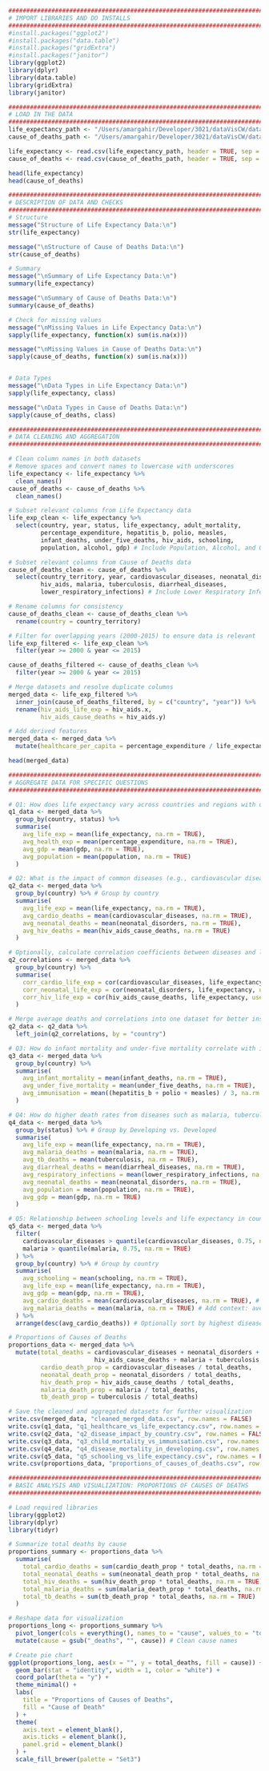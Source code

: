 ```r
########################################################################################################
# IMPORT LIBRARIES AND DO INSTALLS 
########################################################################################################
#install.packages("ggplot2")
#install.packages("data.table")
#install.packages("gridExtra")
#install.packages("janitor")
library(ggplot2)
library(dplyr)
library(data.table)
library(gridExtra)
library(janitor)
```

```r
########################################################################################################
# LOAD IN THE DATA 
########################################################################################################
life_expectancy_path <- "/Users/amargahir/Developer/3021/dataVisCW/dataVisCW/Life_Expectancy_Data.csv"
cause_of_deaths_path <- "/Users/amargahir/Developer/3021/dataVisCW/dataVisCW/cause_of_deaths.csv"

life_expectancy <- read.csv(life_expectancy_path, header = TRUE, sep = ",")
cause_of_deaths <- read.csv(cause_of_deaths_path, header = TRUE, sep = ",")

head(life_expectancy)
head(cause_of_deaths)

```

```r
########################################################################################################
# DESCRIPTION OF DATA AND CHECKS 
########################################################################################################
# Structure
message("Structure of Life Expectancy Data:\n")
str(life_expectancy)

message("\nStructure of Cause of Deaths Data:\n")
str(cause_of_deaths)

# Summary
message("\nSummary of Life Expectancy Data:\n")
summary(life_expectancy)

message("\nSummary of Cause of Deaths Data:\n")
summary(cause_of_deaths)

# Check for missing values 
message("\nMissing Values in Life Expectancy Data:\n")
sapply(life_expectancy, function(x) sum(is.na(x)))

message("\nMissing Values in Cause of Deaths Data:\n")
sapply(cause_of_deaths, function(x) sum(is.na(x)))


# Data Types 
message("\nData Types in Life Expectancy Data:\n")
sapply(life_expectancy, class)

message("\nData Types in Cause of Deaths Data:\n")
sapply(cause_of_deaths, class)
```

```r
########################################################################################################
# DATA CLEANING AND AGGREGATION
########################################################################################################

# Clean column names in both datasets
# Remove spaces and convert names to lowercase with underscores
life_expectancy <- life_expectancy %>%
  clean_names()
cause_of_deaths <- cause_of_deaths %>%
  clean_names()

# Subset relevant columns from Life Expectancy data
life_exp_clean <- life_expectancy %>%
  select(country, year, status, life_expectancy, adult_mortality, 
         percentage_expenditure, hepatitis_b, polio, measles, 
         infant_deaths, under_five_deaths, hiv_aids, schooling, 
         population, alcohol, gdp) # Include Population, Alcohol, and GDP

# Subset relevant columns from Cause of Deaths data
cause_of_deaths_clean <- cause_of_deaths %>%
  select(country_territory, year, cardiovascular_diseases, neonatal_disorders, 
         hiv_aids, malaria, tuberculosis, diarrheal_diseases, 
         lower_respiratory_infections) # Include Lower Respiratory Infections

# Rename columns for consistency
cause_of_deaths_clean <- cause_of_deaths_clean %>%
  rename(country = country_territory)

# Filter for overlapping years (2000-2015) to ensure data is relevant
life_exp_filtered <- life_exp_clean %>%
  filter(year >= 2000 & year <= 2015)

cause_of_deaths_filtered <- cause_of_deaths_clean %>%
  filter(year >= 2000 & year <= 2015)

# Merge datasets and resolve duplicate columns
merged_data <- life_exp_filtered %>%
  inner_join(cause_of_deaths_filtered, by = c("country", "year")) %>%
  rename(hiv_aids_life_exp = hiv_aids.x,
         hiv_aids_cause_deaths = hiv_aids.y)

# Add derived features
merged_data <- merged_data %>%
  mutate(healthcare_per_capita = percentage_expenditure / life_expectancy)

head(merged_data)


```

```r
########################################################################################################
# AGGREGATE DATA FOR SPECIFIC QUESTIONS
########################################################################################################

# Q1: How does life expectancy vary across countries and regions with different healthcare expenditure levels?
q1_data <- merged_data %>%
  group_by(country, status) %>%
  summarise(
    avg_life_exp = mean(life_expectancy, na.rm = TRUE),
    avg_health_exp = mean(percentage_expenditure, na.rm = TRUE),
    avg_gdp = mean(gdp, na.rm = TRUE),
    avg_population = mean(population, na.rm = TRUE)
  )
```

```r
# Q2: What is the impact of common diseases (e.g., cardiovascular diseases, HIV/AIDS, and neonatal disorders) on the life expectancy trends in different countries?
q2_data <- merged_data %>%
  group_by(country) %>% # Group by country
  summarise(
    avg_life_exp = mean(life_expectancy, na.rm = TRUE),
    avg_cardio_deaths = mean(cardiovascular_diseases, na.rm = TRUE),
    avg_neonatal_deaths = mean(neonatal_disorders, na.rm = TRUE),
    avg_hiv_deaths = mean(hiv_aids_cause_deaths, na.rm = TRUE)
  )

# Optionally, calculate correlation coefficients between diseases and life expectancy for each country
q2_correlations <- merged_data %>%
  group_by(country) %>%
  summarise(
    corr_cardio_life_exp = cor(cardiovascular_diseases, life_expectancy, use = "complete.obs"),
    corr_neonatal_life_exp = cor(neonatal_disorders, life_expectancy, use = "complete.obs"),
    corr_hiv_life_exp = cor(hiv_aids_cause_deaths, life_expectancy, use = "complete.obs")
  )

# Merge average deaths and correlations into one dataset for better insights
q2_data <- q2_data %>%
  left_join(q2_correlations, by = "country")
```


```r

# Q3: How do infant mortality and under-five mortality correlate with immunisation coverage (e.g., Hepatitis B, Polio, and Measles)?
q3_data <- merged_data %>%
  group_by(country) %>%
  summarise(
    avg_infant_mortality = mean(infant_deaths, na.rm = TRUE),
    avg_under_five_mortality = mean(under_five_deaths, na.rm = TRUE),
    avg_immunisation = mean((hepatitis_b + polio + measles) / 3, na.rm = TRUE)
  )
```

```r

# Q4: How do higher death rates from diseases such as malaria, tuberculosis, diarrheal diseases, and other major health challenges in developing countries influence life expectancy compared to developed nations?
q4_data <- merged_data %>%
  group_by(status) %>% # Group by Developing vs. Developed
  summarise(
    avg_life_exp = mean(life_expectancy, na.rm = TRUE),
    avg_malaria_deaths = mean(malaria, na.rm = TRUE),
    avg_tb_deaths = mean(tuberculosis, na.rm = TRUE),
    avg_diarrheal_deaths = mean(diarrheal_diseases, na.rm = TRUE),
    avg_respiratory_infections = mean(lower_respiratory_infections, na.rm = TRUE),
    avg_neonatal_deaths = mean(neonatal_disorders, na.rm = TRUE),
    avg_population = mean(population, na.rm = TRUE),
    avg_gdp = mean(gdp, na.rm = TRUE) 
  )
```

```r
# Q5: Relationship between schooling levels and life expectancy in countries with high disease mortality rates
q5_data <- merged_data %>%
  filter(
    cardiovascular_diseases > quantile(cardiovascular_diseases, 0.75, na.rm = TRUE) |
    malaria > quantile(malaria, 0.75, na.rm = TRUE)
  ) %>%
  group_by(country) %>% # Group by country
  summarise(
    avg_schooling = mean(schooling, na.rm = TRUE),
    avg_life_exp = mean(life_expectancy, na.rm = TRUE),
    avg_gdp = mean(gdp, na.rm = TRUE),
    avg_cardio_deaths = mean(cardiovascular_diseases, na.rm = TRUE), # Add context: average cardio deaths
    avg_malaria_deaths = mean(malaria, na.rm = TRUE) # Add context: average malaria deaths
  ) %>%
  arrange(desc(avg_cardio_deaths)) # Optionally sort by highest disease mortality

```

```r
# Proportions of Causes of Deaths
proportions_data <- merged_data %>%
  mutate(total_deaths = cardiovascular_diseases + neonatal_disorders + 
                        hiv_aids_cause_deaths + malaria + tuberculosis, # Sum of all considered causes
         cardio_death_prop = cardiovascular_diseases / total_deaths,
         neonatal_death_prop = neonatal_disorders / total_deaths,
         hiv_death_prop = hiv_aids_cause_deaths / total_deaths,
         malaria_death_prop = malaria / total_deaths,
         tb_death_prop = tuberculosis / total_deaths) 
```

```r
# Save the cleaned and aggregated datasets for further visualization
write.csv(merged_data, "cleaned_merged_data.csv", row.names = FALSE)
write.csv(q1_data, "q1_healthcare_vs_life_expectancy.csv", row.names = FALSE)
write.csv(q2_data, "q2_disease_impact_by_country.csv", row.names = FALSE)
write.csv(q3_data, "q3_child_mortality_vs_immunisation.csv", row.names = FALSE)
write.csv(q4_data, "q4_disease_mortality_in_developing.csv", row.names = FALSE)
write.csv(q5_data, "q5_schooling_vs_life_expectancy.csv", row.names = FALSE)
write.csv(proportions_data, "proportions_of_causes_of_deaths.csv", row.names = FALSE)
```


```r
##############################################################################################################
# BASIC ANALYSIS AND VISUALIZATION: PROPORTIONS OF CAUSES OF DEATHS
##############################################################################################################

# Load required libraries
library(ggplot2)
library(dplyr)
library(tidyr)

# Summarize total deaths by cause
proportions_summary <- proportions_data %>%
  summarise(
    total_cardio_deaths = sum(cardio_death_prop * total_deaths, na.rm = TRUE),
    total_neonatal_deaths = sum(neonatal_death_prop * total_deaths, na.rm = TRUE),
    total_hiv_deaths = sum(hiv_death_prop * total_deaths, na.rm = TRUE),
    total_malaria_deaths = sum(malaria_death_prop * total_deaths, na.rm = TRUE),
    total_tb_deaths = sum(tb_death_prop * total_deaths, na.rm = TRUE)
  )

# Reshape data for visualization
proportions_long <- proportions_summary %>%
  pivot_longer(cols = everything(), names_to = "cause", values_to = "total_deaths") %>%
  mutate(cause = gsub("_deaths", "", cause)) # Clean cause names

# Create pie chart
ggplot(proportions_long, aes(x = "", y = total_deaths, fill = cause)) +
  geom_bar(stat = "identity", width = 1, color = "white") +
  coord_polar(theta = "y") +
  theme_minimal() +
  labs(
    title = "Proportions of Causes of Deaths",
    fill = "Cause of Death"
  ) +
  theme(
    axis.text = element_blank(),
    axis.ticks = element_blank(),
    panel.grid = element_blank()
  ) +
  scale_fill_brewer(palette = "Set3")

```

